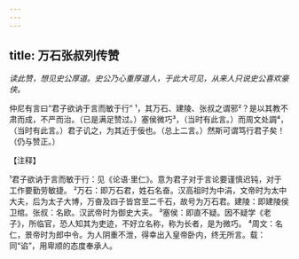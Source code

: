 ```yaml
---
---
---
```

title: 万石张叔列传赞
---



*读此赞，想见史公厚道。史公乃心重厚道人，于此大可见，从来人只说史公喜欢豪侠。*

仲尼有言曰“君子欲讷于言而敏于行”
¹，其万石、建陵、张叔之谓邪²？是以其教不肃而成，不严而治。（已是满足赞过。）塞侯微巧³，（当时有此言。）而周文处調⁴，（当时有此言。）君子讥之，为其近于佞也。（总上二言。）然斯可谓笃行君子矣！（仍与赞正。）

【注释】

¹君子欲讷于言而敏于行：见《论语·里仁》。意为君子对于言论要谨慎迟钝，对于工作要勤劳敏捷。
²万石：即万石君，姓石名奋。汉高祖时为中涓，文帝时为太中大夫，后为太子大博，万奋及四子皆宫至二千石，故号为万石君。建陵：即建陵侯卫绾。张叔：名欧。汉武帝时为御史大夫。
³塞侯：即直不疑。因不疑学《老子》，所临官，恐人知其为吏迹，不好立名称，称为长者，是为微巧。
⁴周文：名仁，景帝时为郎中令。为人阴重不泄，得幸出入皇帝卧内，终无所言。载：同“谄”，用卑顺的态度奉承人。